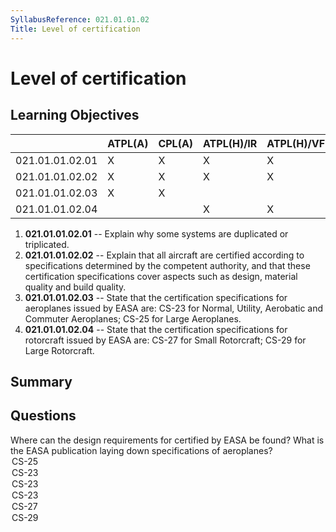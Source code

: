 ```yaml
---
SyllabusReference: 021.01.01.02
Title: Level of certification
---
```


# Level of certification

## Learning Objectives

|                 | ATPL(A) | CPL(A) | ATPL(H)/IR | ATPL(H)/VFR | CPL(H) | IR  | CBIR(A) |
| --------------- | ------- | ------ | ---------- | ----------- | ------ | --- | ------- |
| 021.01.01.02.01 | X       | X      | X          | X           | X      |     |         |
| 021.01.01.02.02 | X       | X      | X          | X           | X      |     |         |
| 021.01.01.02.03 | X       | X      |            |             |        |     |         |
| 021.01.01.02.04 |         |        | X          | X           | X      |     |         |

1. **021.01.01.02.01** -- Explain why some systems are duplicated or triplicated.
2. **021.01.01.02.02** -- Explain that all aircraft are certified according to
   specifications determined by the competent authority, and that these
   certification specifications cover aspects such as design, material quality
   and build quality.
3. **021.01.01.02.03** -- State that the certification specifications for
   aeroplanes issued by EASA are: CS-23 for Normal, Utility, Aerobatic and
   Commuter Aeroplanes; CS-25 for Large Aeroplanes.
4. **021.01.01.02.04** -- State that the certification specifications for
   rotorcraft issued by EASA are: CS-27 for Small Rotorcraft; CS-29 for Large
   Rotorcraft.

## Summary

## Questions

<Question variant="definition" id="Os2XeMaU5E" lo="021.01.01.02.03">
  <Text>
    Where can the design requirements for <Subject /> certified by EASA be found?
  </Text>
  <Text>
    What is the EASA publication laying down specifications of <Subject /> aeroplanes?
  </Text>
  <Option subject="large aeroplanes">CS-25</Option>
  <Option subject="Normal aeroplanes">CS-23</Option>
  <Option subject="Utility aeroplanes">CS-23</Option>
  <Option subject="Commuter aeroplanes">CS-23</Option>
  <Option>CS-27</Option>
  <Option>CS-29</Option>
</Question>
